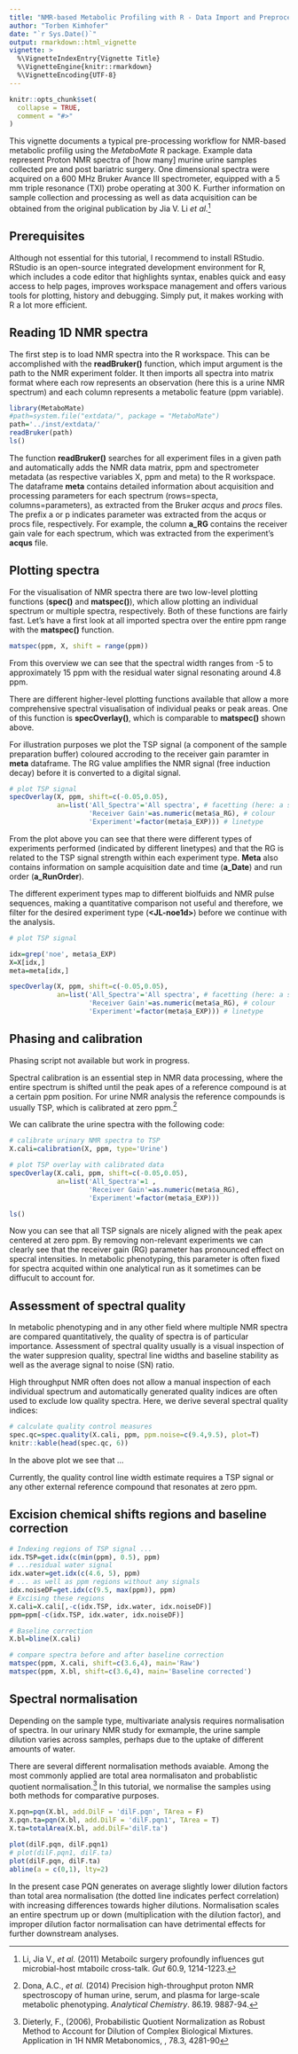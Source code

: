 ```yaml
---
title: "NMR-based Metabolic Profiling with R - Data Import and Preprocessing"
author: "Torben Kimhofer"
date: "`r Sys.Date()`"
output: rmarkdown::html_vignette
vignette: >
  %\VignetteIndexEntry{Vignette Title}
  %\VignetteEngine{knitr::rmarkdown}
  %\VignetteEncoding{UTF-8}
---
```


```r
knitr::opts_chunk$set(
  collapse = TRUE,
  comment = "#>"
)
```

This vignette documents a typical pre-processing workflow for NMR-based metabolic profilig using the *MetaboMate* R package. Example data represent Proton NMR spectra of [how many] murine urine samples collected pre and post bariatric surgery. One dimensional spectra were acquired on a 600 MHz Bruker Avance III spectrometer, equipped with a 5 mm triple resonance (TXI) probe operating at 300 K. Further information on sample collection and processing as well as data acquisition can be obtained from the original publication by Jia V. Li *et al.*^[Li, Jia V., *et al.* (2011) Metaboilc surgery profoundly influences gut microbial-host mtaboilc cross-talk. *Gut* 60.9, 1214-1223.]

## Prerequisites
Although not essential for this tutorial, I recommend to install RStudio. RStudio is an open-source integrated development environment for R, which includes a code editor that highlights syntax, enables quick and easy access to help pages, improves workspace management and offers various tools for plotting, history and debugging. Simply put, it makes working with R a lot more efficient.

## Reading 1D NMR spectra 
The first step is to load NMR spectra into the R workspace. This can be accomplished with the **readBruker()** function, which imput argument is the path to the NMR experiment folder. It then imports all spectra into matrix format where each row represents an observation (here this is a urine NMR spectrum) and each column represents a metabolic feature (ppm variable).
```r
library(MetaboMate)
#path=system.file("extdata/", package = "MetaboMate")
path='../inst/extdata/'
readBruker(path)
ls()
```

The function **readBruker()** searches for all experiment files in a given path and automatically adds the NMR data matrix, ppm and spectrometer metadata (as respective variables X, ppm  and meta) to the R workspace. The dataframe **meta** contains detailed information about acquisition and processing parameters for each spectrum (rows=specta, columns=parameters), as extracted from the Bruker *acqus* and *procs* files. The prefix a or p indicates parameter was extracted from the acqus or procs file, respectively. For example, the column **a_RG** contains the receiver gain vale for each spectrum, which was extracted from the experiment's **acqus** file.

## Plotting spectra 
For the visualisation of NMR spectra there are two low-level plotting functions (**spec()** and **matspec()**), which allow plotting an individual spectrum or multiple spectra, respectively. Both of these functions are fairly fast. Let's have a first look at all imported spectra over the entire ppm range with the **matspec()** function.

```r
matspec(ppm, X, shift = range(ppm))
```

From this overview we can see that the spectral width ranges from -5 to approximately 15 ppm with the residual water signal resonating around 4.8 ppm. 

There are different higher-level plotting functions available that allow a more comprehensive spectral visualisation of individual peaks or peak areas. One of this function is **specOverlay()**, which is comparable to **matspec()** shown above. 

For illustration purposes we plot the TSP signal (a component of the sample preparation buffer) coloured accroding to the receiver gain paramter in **meta** dataframe. The RG value amplifies the NMR signal (free induction decay) before it is converted to a digital signal. 

```r
# plot TSP signal
specOverlay(X, ppm, shift=c(-0.05,0.05), 
            an=list('All_Spectra'='All spectra', # facetting (here: a single panel) 
                    'Receiver Gain'=as.numeric(meta$a_RG), # colour
                    'Experiment'=factor(meta$a_EXP))) # linetype

```

From the plot above you can see that there were different types of experiments performed (indicated by different linetypes) and that the RG is related to the TSP signal strength within each experiment type. **Meta** also contains information on sample acquisition date and time (**a_Date**) and run order (**a_RunOrder**).


The different experiment types map to different biolfuids and NMR pulse sequences, making a quantitative comparison not useful and therefore, we filter for the desired experiment type (**\<JL-noe1d\>**) before we continue with the analysis.

```r
# plot TSP signal

idx=grep('noe', meta$a_EXP)
X=X[idx,]
meta=meta[idx,]

specOverlay(X, ppm, shift=c(-0.05,0.05), 
            an=list('All_Spectra'='All spectra', # facetting (here: a single panel) 
                    'Receiver Gain'=as.numeric(meta$a_RG), # colour
                    'Experiment'=factor(meta$a_EXP))) # linetype

```


## Phasing and calibration
Phasing script not available but work in progress.

Spectral calibration is an essential step in NMR data processing, where the entire spectrum is shifted until the peak apes of a reference compound is at a certain ppm position. For urine NMR analysis the reference compounds is usually TSP, which is calibrated at zero ppm.^[Dona, A.C., *et al.* (2014) Precision high-throughput proton NMR spectroscopy of human urine, serum, and plasma for large-scale metabolic phenotyping. *Analytical Chemistry*. 86.19. 9887-94.]

We can calibrate the urine spectra with the following code:
```r
# calibrate urinary NMR spectra to TSP
X.cali=calibration(X, ppm, type='Urine')

# plot TSP overlay with calibrated data
specOverlay(X.cali, ppm, shift=c(-0.05,0.05), 
            an=list('All_Spectra'=1 , 
                    'Receiver Gain'=as.numeric(meta$a_RG),
                    'Experiment'=factor(meta$a_EXP)))

ls()
```

Now you can see that all TSP signals are nicely aligned with the peak apex centered at zero ppm. By removing non-relevant experiments we can clearly see that the receiver gain (RG) parameter has pronounced effect on specral intensities. In metabolic phenotyping, this parameter is often fixed for spectra acquited within one analytical run as it sometimes can be diffucult to account for. 


## Assessment of spectral quality
In metabolic phenotyping and in any other field where multiple NMR spectra are compared quantitatively, the quality of spectra is of particular importance. Assessment of spectral quality usually is a visual inspection of the water suppresion quality, spectral line widths and baseline stability as well as the average signal to noise (SN) ratio.

High throughput NMR often does not allow a manual inspection of each individual spectrum and automatically generated quality indices are often used to exclude low quality spectra. Here, we derive several spectral quality indices:

```r
# calculate quality control measures
spec.qc=spec.quality(X.cali, ppm, ppm.noise=c(9.4,9.5), plot=T)
knitr::kable(head(spec.qc, 6))
```

In the above plot we see that ...

Currently, the quality control line width estimate requires a TSP signal or any other external reference compound that resonates at zero ppm.

## Excision chemical shifts regions and baseline correction
 
```r
# Indexing regions of TSP signal ...
idx.TSP=get.idx(c(min(ppm), 0.5), ppm)
# ...residual water signal
idx.water=get.idx(c(4.6, 5), ppm)
# ... as well as ppm regions without any signals
idx.noiseDF=get.idx(c(9.5, max(ppm)), ppm)
# Excising these regions
X.cali=X.cali[,-c(idx.TSP, idx.water, idx.noiseDF)]
ppm=ppm[-c(idx.TSP, idx.water, idx.noiseDF)]

# Baseline correction
X.bl=bline(X.cali)

# compare spectra before and after baseline correction
matspec(ppm, X.cali, shift=c(3.6,4), main='Raw')
matspec(ppm, X.bl, shift=c(3.6,4), main='Baseline corrected')
```

## Spectral normalisation
Depending on the sample type, multivariate analysis requires normalisation of spectra. In our urinary NMR study for exmample, the urine sample dilution varies across samples, perhaps due to the uptake of different amounts of water.

There are several different normalisation methods avaiable. Among the most commonly applied are total area normalisaton and probablistic quotient normalisation.^[Dieterly, F., \emph{et al.} (2006), Probabilistic Quotient Normalization as Robust Method to Account for Dilution of Complex Biological Mixtures. Application in 1H NMR Metabonomics, \emph{Analytical Chemistry}, 78.3, 4281-90] In this tutorial, we normalise the samples using both methods for comparative purposes.

```r
X.pqn=pqn(X.bl, add.DilF = 'dilF.pqn', TArea = F)
X.pqn.ta=pqn(X.bl, add.DilF = 'dilF.pqn1', TArea = T)
X.ta=totalArea(X.bl, add.DilF='dilF.ta')

plot(dilF.pqn, dilF.pqn1)
# plot(dilF.pqn1, dilF.ta)
plot(dilF.pqn, dilF.ta)
abline(a = c(0,1), lty=2)
```

In the present case PQN generates on average slightly lower dilution factors than total area normalisation (the dotted line indicates perfect correlation) with increasing differences towards higher dilutions. Normalisation scales an entire spectrum up or down (multiplication with the dilution factor), and improper dilution factor normalisation can have detrimental effects for further downstream analyses. 

